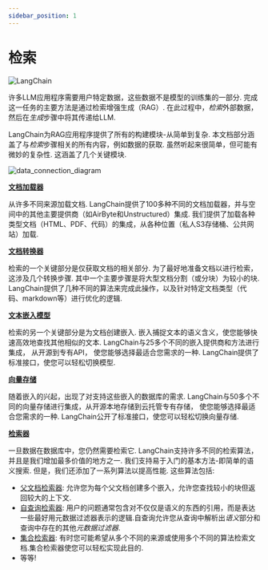 ```yaml
---
sidebar_position: 1
---
```


# 检索
![LangChain](https://pica.zhimg.com/50/v2-56e8bbb52aa271012541c1fe1ceb11a2_r.gif 'LangChain中文网')


许多LLM应用程序需要用户特定数据，这些数据不是模型的训练集的一部分.
完成这一任务的主要方法是通过检索增强生成（RAG）.
在此过程中，*检索*外部数据，然后在*生成*步骤中将其传递给LLM.

LangChain为RAG应用程序提供了所有的构建模块-从简单到复杂.
本文档部分涵盖了与*检索*步骤相关的所有内容，例如数据的获取.
虽然听起来很简单，但可能有微妙的复杂性.
这涵盖了几个关键模块.

![data_connection_diagram](/img/data_connection.jpg)

**[文档加载器](/docs/modules/data_connection/document_loaders/)**

从许多不同来源加载文档.
LangChain提供了100多种不同的文档加载器，并与空间中的其他主要提供商（如AirByte和Unstructured）集成.
我们提供了加载各种类型文档（HTML、PDF、代码）的集成，从各种位置（私人S3存储桶、公共网站）加载.

**[文档转换器](/docs/modules/data_connection/document_transformers/)**

检索的一个关键部分是仅获取文档的相关部分.
为了最好地准备文档以进行检索，这涉及几个转换步骤.
其中一个主要步骤是将大型文档分割（或分块）为较小的块.
LangChain提供了几种不同的算法来完成此操作，以及针对特定文档类型（代码、markdown等）进行优化的逻辑.

**[文本嵌入模型](/docs/modules/data_connection/text_embedding/)**

检索的另一个关键部分是为文档创建嵌入.
嵌入捕捉文本的语义含义，使您能够快速高效地查找其他相似的文本.
LangChain与25多个不同的嵌入提供商和方法进行集成，
从开源到专有API，
使您能够选择最适合您需求的一种.
LangChain提供了标准接口，使您可以轻松切换模型.

**[向量存储](/docs/modules/data_connection/vectorstores/)**

随着嵌入的兴起，出现了对支持这些嵌入的数据库的需求.
LangChain与50多个不同的向量存储进行集成，从开源本地存储到云托管专有存储，
使您能够选择最适合您需求的一种.
LangChain公开了标准接口，使您可以轻松切换向量存储.

**[检索器](/docs/modules/data_connection/retrievers/)**

一旦数据在数据库中，您仍然需要检索它.
LangChain支持许多不同的检索算法，并且是我们增加最多价值的地方之一.
我们支持易于入门的基本方法-即简单的语义搜索.
但是，我们还添加了一系列算法以提高性能.
这些算法包括:

- [父文档检索器](/docs/modules/data_connection/retrievers/parent_document_retriever): 允许您为每个父文档创建多个嵌入，允许您查找较小的块但返回较大的上下文.
- [自查询检索器](/docs/modules/data_connection/retrievers/self_query): 用户的问题通常包含对不仅仅是语义的东西的引用，而是表达一些最好用元数据过滤器表示的逻辑.自查询允许您从查询中解析出*语义*部分和查询中存在的其他*元数据过滤器*.
- [集合检索器](/docs/modules/data_connection/retrievers/ensemble): 有时您可能希望从多个不同的来源或使用多个不同的算法检索文档.集合检索器使您可以轻松实现此目的.
- 等等!

